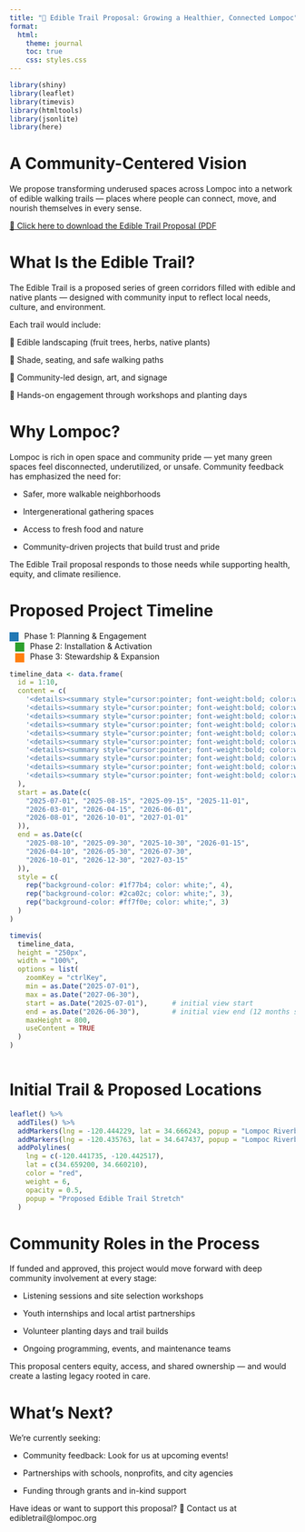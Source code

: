 ```yaml
---
title: "🌿 Edible Trail Proposal: Growing a Healthier, Connected Lompoc"
format: 
  html:
    theme: journal
    toc: true
    css: styles.css 
---
```


```r

library(shiny)
library(leaflet)
library(timevis)
library(htmltools)
library(jsonlite)
library(here)

```


# A Community-Centered Vision
::: {.card .p-4 .mb-4}
We propose transforming underused spaces across Lompoc into a network of edible walking trails — places where people can connect, move, and nourish themselves in every sense.


[📄 Click here to download the Edible Trail Proposal (PDF](../edible-trail-proposal.pdf){.btn target="_blank"}
:::

# What Is the Edible Trail?

::: {.card .p-4 .mb-4}
The Edible Trail is a proposed series of green corridors filled with edible and native plants — designed with community input to reflect local needs, culture, and environment.

Each trail would include:

🍊 Edible landscaping (fruit trees, herbs, native plants)

🌳 Shade, seating, and safe walking paths

🎨 Community-led design, art, and signage

🤝 Hands-on engagement through workshops and planting days
:::


# Why Lompoc?


::: {.card .p-4 .mb-4}
Lompoc is rich in open space and community pride — yet many green spaces feel disconnected, underutilized, or unsafe. Community feedback has emphasized the need for:

- Safer, more walkable neighborhoods

- Intergenerational gathering spaces

- Access to fresh food and nature

- Community-driven projects that build trust and pride

The Edible Trail proposal responds to those needs while supporting health, equity, and climate resilience.
:::


# Proposed Project Timeline


::: {.card .p-3 .mb-2}
<span style="display:inline-block; width:16px; height:16px; background:#1f77b4; margin-right:6px; vertical-align:middle;"></span> Phase 1: Planning & Engagement  
<span style="display:inline-block; width:16px; height:16px; background:#2ca02c; margin-right:6px; vertical-align:middle; margin-left:10px;"></span> Phase 2: Installation & Activation  
<span style="display:inline-block; width:16px; height:16px; background:#ff7f0e; margin-right:6px; vertical-align:middle; margin-left:10px;"></span> Phase 3: Stewardship & Expansion  
:::

```r

timeline_data <- data.frame(
  id = 1:10,
  content = c(
    '<details><summary style="cursor:pointer; font-weight:bold; color:white;">📝 Community Introduction & Feedback</summary><p style="margin-top:5px;">Gather feedback from residents and host listening sessions to shape project goals.</p></details>',
    '<details><summary style="cursor:pointer; font-weight:bold; color:white;">👥 Advisory Committee & Partnerships</summary><p style="margin-top:5px;">Form committee and identify key community and institutional partners.</p></details>',
    '<details><summary style="cursor:pointer; font-weight:bold; color:white;">📍 Site Identification & Design Workshops</summary><p style="margin-top:5px;">Hold workshops to select and design trail locations.</p></details>',
    '<details><summary style="cursor:pointer; font-weight:bold; color:white;">💰 Fundraising & Resource Gathering</summary><p style="margin-top:5px;">Secure funding and gather materials for trail implementation.</p></details>',
    '<details><summary style="cursor:pointer; font-weight:bold; color:white;">📐 Final Design & Site Prep</summary><p style="margin-top:5px;">Complete detailed designs and prepare sites for construction.</p></details>',
    '<details><summary style="cursor:pointer; font-weight:bold; color:white;">🌱 Community Planting & Trail Build-Out</summary><p style="margin-top:5px;">Plant native and edible species and build trail infrastructure.</p></details>',
    '<details><summary style="cursor:pointer; font-weight:bold; color:white;">🎉 Programming & Community Events</summary><p style="margin-top:5px;">Organize events to promote trail use and community engagement.</p></details>',
    '<details><summary style="cursor:pointer; font-weight:bold; color:white;">🧤 Volunteer Stewardship & Maintenance</summary><p style="margin-top:5px;">Recruit and train volunteers for ongoing trail stewardship.</p></details>',
    '<details><summary style="cursor:pointer; font-weight:bold; color:white;">📊 Monitoring & Feedback Loops</summary><p style="margin-top:5px;">Track trail use, collect feedback, and make improvements.</p></details>',
    '<details><summary style="cursor:pointer; font-weight:bold; color:white;">🚀 Expansion & Policy Integration</summary><p style="margin-top:5px;">Plan future trail expansions and integrate with local policies.</p></details>'
  ),
  start = as.Date(c(
    "2025-07-01", "2025-08-15", "2025-09-15", "2025-11-01",
    "2026-03-01", "2026-04-15", "2026-06-01",
    "2026-08-01", "2026-10-01", "2027-01-01"
  )),
  end = as.Date(c(
    "2025-08-10", "2025-09-30", "2025-10-30", "2026-01-15",
    "2026-04-10", "2026-05-30", "2026-07-30",
    "2026-10-01", "2026-12-30", "2027-03-15"
  )),
  style = c(
    rep("background-color: #1f77b4; color: white;", 4),
    rep("background-color: #2ca02c; color: white;", 3),
    rep("background-color: #ff7f0e; color: white;", 3)
  )
)

timevis(
  timeline_data,
  height = "250px",
  width = "100%",
  options = list(
    zoomKey = "ctrlKey",
    min = as.Date("2025-07-01"),
    max = as.Date("2027-06-30"),
    start = as.Date("2025-07-01"),      # initial view start
    end = as.Date("2026-06-30"),        # initial view end (12 months shown first)
    maxHeight = 800,
    useContent = TRUE
  )
)



```


# Initial Trail & Proposed Locations


::: {.card}

```r
leaflet() %>%
  addTiles() %>%
  addMarkers(lng = -120.444229, lat = 34.666243, popup = "Lompoc Riverbend Trail Start") %>%
  addMarkers(lng = -120.435763, lat = 34.647437, popup = "Lompoc Riverbend Trail End") %>%
  addPolylines(
    lng = c(-120.441735, -120.442517),
    lat = c(34.659200, 34.660210),
    color = "red",
    weight = 6,
    opacity = 0.5,
    popup = "Proposed Edible Trail Stretch"
  )
```
:::


# Community Roles in the Process


::: {.card .p-4 .mb-4}
If funded and approved, this project would move forward with deep community involvement at every stage:

- Listening sessions and site selection workshops

- Youth internships and local artist partnerships

- Volunteer planting days and trail builds

- Ongoing programming, events, and maintenance teams

This proposal centers equity, access, and shared ownership — and would create a lasting legacy rooted in care.
:::

# What’s Next?


::: {.card .p-4 .mb-4}
We're currently seeking:

- Community feedback: Look for us at upcoming events!

- Partnerships with schools, nonprofits, and city agencies

- Funding through grants and in-kind support

Have ideas or want to support this proposal?
📧 Contact us at edibletrail@lompoc.org
:::

